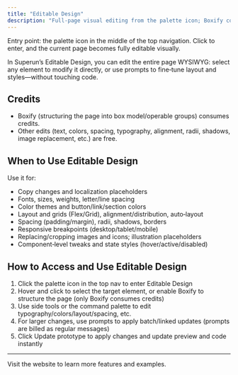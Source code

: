 ```yaml
---
title: "Editable Design"
description: "Full‑page visual editing from the palette icon; Boxify consumes credits, other edits are free"
---
```


Entry point: the palette icon in the middle of the top navigation. Click to enter, and the current page becomes fully editable visually.

In Superun’s Editable Design, you can edit the entire page WYSIWYG: select any element to modify it directly, or use prompts to fine‑tune layout and styles—without touching code.


## Credits

- Boxify (structuring the page into box model/operable groups) consumes credits.
- Other edits (text, colors, spacing, typography, alignment, radii, shadows, image replacement, etc.) are free.

## When to Use Editable Design

Use it for:
- Copy changes and localization placeholders
- Fonts, sizes, weights, letter/line spacing
- Color themes and button/link/section colors
- Layout and grids (Flex/Grid), alignment/distribution, auto‑layout
- Spacing (padding/margin), radii, shadows, borders
- Responsive breakpoints (desktop/tablet/mobile)
- Replacing/cropping images and icons; illustration placeholders
- Component‑level tweaks and state styles (hover/active/disabled)

## How to Access and Use Editable Design

1. Click the palette icon in the top nav to enter Editable Design
2. Hover and click to select the target element, or enable Boxify to structure the page (only Boxify consumes credits)
3. Use side tools or the command palette to edit typography/colors/layout/spacing, etc.
4. For larger changes, use prompts to apply batch/linked updates (prompts are billed as regular messages)
5. Click Update prototype to apply changes and update preview and code instantly


---

<Card title="Superun Website" icon="globe" href="https://superun.ai/web" horizontal>
  Visit the website to learn more features and examples.
</Card>


